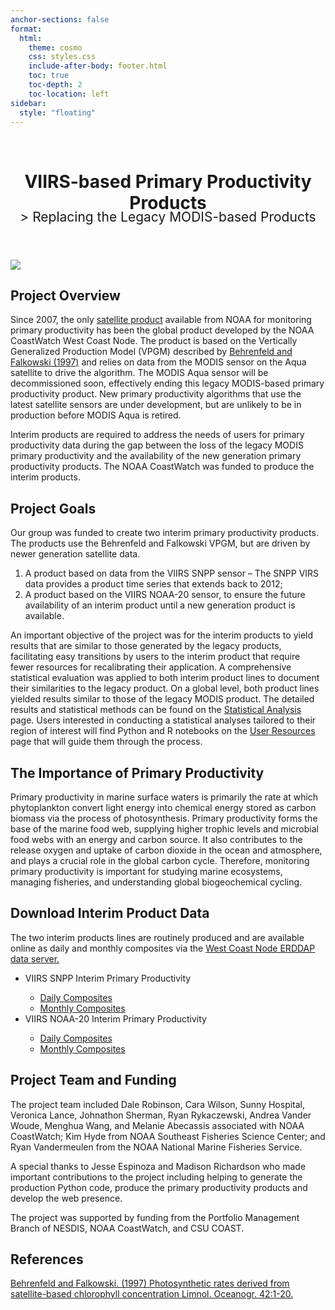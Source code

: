 ```yaml
---
anchor-sections: false
format:
  html:
    theme: cosmo
    css: styles.css
    include-after-body: footer.html
    toc: true
    toc-depth: 2
    toc-location: left
sidebar:
  style: "floating"
---
```


<header>
    <h1 style="margin-bottom: -12px">VIIRS-based Primary Productivity Products</h1>
    <p style="font-size: 1.5em; margin-top: -12px"> &gt; Replacing the Legacy MODIS-based Products</p>
</header>

:::{.figure}
![](images/productivity.png){fig-align="center"}
<span style="text-align: right; display: block;"></span>
:::

## Project Overview

Since 2007, the only <a href="https://coastwatch.pfeg.noaa.gov/erddap/griddap/erdMH1pp1day">satellite product</a> available from NOAA for monitoring primary productivity has been the global product developed by the NOAA CoastWatch West Coast Node. The product is based on the Vertically Generalized Production Model (VPGM) described by [Behrenfeld and Falkowski (1997)](#references) and relies on data from the MODIS sensor on the Aqua satellite to drive the algorithm. The MODIS Aqua sensor will be decommissioned soon, effectively ending this legacy MODIS-based primary productivity product. New primary productivity algorithms that use the latest satellite sensors are under development, but are unlikely to be in production before MODIS Aqua is retired. 

Interim products are required to address the needs of users for primary productivity data during the gap between the loss of the legacy MODIS primary productivity and the availability of the new generation primary productivity products. The NOAA CoastWatch was funded to produce the interim products. 

## Project Goals

<p>Our group was funded to create two interim primary productivity products. The products use the Behrenfeld and Falkowski VPGM, but are driven by newer generation satellite data.</p>

1. A product based on data from the VIIRS SNPP sensor – The SNPP VIRS data provides a product time series that extends back to 2012;
2. A product based on the VIIRS NOAA-20 sensor, to ensure the future availability of an interim product until a new generation product is available. 

An important objective of the project was for the interim products to yield results that are similar to those generated by the legacy products, facilitating easy transitions by users to the interim product that require fewer resources for recalibrating their application. A comprehensive statistical evaluation was applied to both interim product lines to document their similarities to the legacy product. On a global level, both product lines yielded results similar to those of the legacy MODIS product. The detailed results and statistical methods can be found on the [Statistical Analysis](stats.qmd) page. Users interested in conducting a statistical analyses tailored to their region of interest will find Python and R notebooks on the [User Resources](user_resources.qmd) page that will guide them through the process. 

## The Importance of Primary Productivity

Primary productivity in marine surface waters is primarily the rate at which phytoplankton convert light energy into chemical energy stored as carbon biomass via the process of photosynthesis. Primary productivity forms the base of the marine food web, supplying higher trophic levels and microbial food webs with an energy and carbon source. It also contributes to the release oxygen and uptake of carbon dioxide in the ocean and atmosphere, and plays a crucial role in the global carbon cycle. Therefore, monitoring primary productivity is important for studying marine ecosystems, managing fisheries, and understanding global biogeochemical cycling. 

## Download Interim Product Data

The two interim products lines are routinely produced and are available online as daily and monthly composites via the <a href="https://coastwatch.pfeg.noaa.gov/erddap/index.html">West Coast Node ERDDAP data server.</a>

<ul>
  <li><a>VIIRS SNPP Interim Primary Productivity</a></li>
    <ul>
      <li><a href="https://coastwatch.pfeg.noaa.gov/erddap/griddap/productivity_viirs_snpp_daily.graph">Daily Composites</a></li>
      <li><a href="https://coastwatch.pfeg.noaa.gov/erddap/griddap/productivity_viirs_snpp_monthly.graph">Monthly Composites</a></li>
    </ul>
  <li><a>VIIRS NOAA-20 Interim Primary Productivity</a></li>
    <ul>
      <li><a href="https://example.com">Daily Composites</a></li>
      <li><a href="https://example.com">Monthly Composites</a></li>
    </ul>
</ul>

## Project Team and Funding
<p>The project team included Dale Robinson, Cara Wilson, Sunny Hospital, Veronica Lance, Johnathon Sherman, Ryan Rykaczewski, Andrea Vander Woude, Menghua Wang, and Melanie Abecassis associated with NOAA CoastWatch; Kim Hyde from NOAA Southeast Fisheries Science Center; and Ryan Vandermeulen from the NOAA National Marine Fisheries Service.</p>

<p>A special thanks to Jesse Espinoza and Madison Richardson who made important contributions to the project including helping to generate the production Python code, produce the primary productivity products and develop the web presence.</p>

<p>The project was supported by funding from the Portfolio Management Branch of NESDIS, NOAA CoastWatch, and CSU COAST.</p>


## References
<a href="https://doi.org/10.4319/lo.1997.42.1.0001">Behrenfeld and Falkowski. (1997) Photosynthetic rates derived from satellite-based chlorophyll concentration Limnol. Oceanogr. 42:1-20. </a></li>